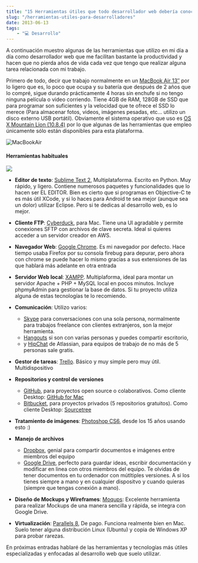 ```yaml
---
title: "15 Herramientas útiles que todo desarrollador web debería conocer"
slug: "/herramientas-utiles-para-desarrolladores"
date: 2013-06-13
tags:
    - "💻 Desarrollo"
---
```

A continuación muestro algunas de las herramientas que utilizo en mi día a día como desarrollador web que me facilitan bastante la productividad y hacen que no pierda años de vida cada vez que tengo que realizar alguna tarea relacionada con mi trabajo.

Primero de todo, decir que trabajo normalmente en un [MacBook Air 13″](http://support.apple.com/kb/sp631) por lo ligero que es, lo poco que ocupa y su batería que después de 2 años que lo compré, sigue durando prácticamente 4 horas sin enchufe si no tengo ninguna película o video corriendo. Tiene 4GB de RAM, 128GB de SSD que para programar son suficientes y la velocidad que te ofrece el SSD lo merece (Para almacenar fotos, videos, imágenes pesadas, etc… utilizo un disco externo USB portátil). Obviamente el sistema operativo que uso es [OS X Mountain Lion (10.8.4)](http://www.apple.com/ie/osx/) por lo que algunas de las herramientas que empleo únicamente sólo están disponibles para esta plataforma.

![MacBookAir](./Screen-Shot-2013-06-10-at-21_47_58_qxncj3.png)

#### Herramientas habituales

![](./8251028685_c9f6cd4f72_z_cqdwwj.jpg)

- **Editor de texto**: [Sublime Text 2](http://www.sublimetext.com/), Multiplataforma. Escrito en Python. Muy rápido, y ligero. Contiene numerosos paquetes y funcionalidades que lo hacen ser EL EDITOR. Bien es cierto que si programas en Objective-C te es más útil XCode, y si lo haces para Android te sea mejor (aunque sea un dolor) utilizar Eclipse. Pero si te dedicas al desarrollo web, es lo mejor.

- **Cliente FTP**: [Cyberduck](http://cyberduck.ch/), para Mac. Tiene una UI agradable y permite conexiones SFTP con archivos de clave secreta. Ideal si quieres acceder a un servidor creador en AWS.

- **Navegador Web**: [Google Chrome](https://www.google.com/intl/en/chrome/browser/). Es mi navegador por defecto. Hace tiempo usaba Firefox por su consola firebug para depurar, pero ahora con chrome se puede hacer lo mismo gracias a sus extensiones de las que hablará más adelante en otra entrada

- **Servidor Web local**: [XAMPP](http://www.apachefriends.org/en/xampp.html). Multiplaforma, ideal para montar un servidor Apache + PHP + MySQL local en pocos minutos. Incluye phpmyAdmin para gestionar la base de datos. Si tu proyecto utiliza alguna de estas tecnologías te lo recomiendo.

- **Comunicación**: Utilizo varios: 
	- [Skype](http://skype.com) para conversaciones con una sola persona, normalmente para trabajos freelance con clientes extranjeros, son la mejor herramienta. 	
    - [Hangouts](http://google.com/hangouts) si son con varias personas y puedes compartir escritorio,
    - y [HipChat](http://hipchat.com) de Atlassian, para equipos de trabajo de no más de 5 personas sale gratis.

- **Gestor de tareas**: [Trello](https://trello.com/). Básico y muy simple pero muy útil. Multidispositivo

- **Repositorios y control de versiones**
	- [GitHub](http://github.com), para proyectos open source o colaborativos. Como cliente Desktop: [GitHub for Mac](http://mac.github.com/)
	- [Bitbucket](http://bitbucket.com), para proyectos privados (5 repositorios gratuitos). Como cliente Desktop: [Sourcetree](http://www.sourcetreeapp.com/)

- **Tratamiento de imágenes**:
[ Photoshop CS6](http://www.photoshop.com/), desde los 15 años usando esto :)

- **Manejo de archivos**
	- [Dropbox](https://www.dropbox.com/), genial para compartir documentos e imágenes entre miembros del equipo
	- [Google Drive](http://drive.google.com), perfecto para guardar ideas, escribir documentación y modificar en linea con otros miembros del equipo. Te olvidas de tener documentos en tu ordenador con mútltiples versiones. A si los tienes siempre a mano y en cualquier dispositvo y cuando quieras (siempre que tengas conexión a mano).
    
- **Diseño de Mockups y Wireframes**:
[Moqups](https://moqups.com/): Excelente herramienta para realizar Mockups de una manera sencilla y rápida, se integra con Google Drive.

- **Virtualización**: [Parallels 8](http://www.parallels.com/), De pago. Funciona realmente bien en Mac. Suelo tener alguna distribución Linux (Ubuntu) y copia de Windows XP para probar rarezas.

En próximas entradas hablaré de las herramientas y tecnologías más útiles especializadas y enfocadas al desarrollo web que suelo utilizar.